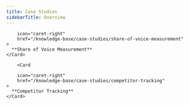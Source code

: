 ```yaml
---
title: Case Studies
sidebarTitle: Overview
---
```

<CardGroup cols={2}>
    <Card

        icon="caret-right"
        href="/knowledge-base/case-studies/share-of-voice-measurement"
    >
      **Share of Voice Measurement**
    </Card>

        <Card

        icon="caret-right"
        href="/knowledge-base/case-studies/competitor-tracking"
    >
      **Competitor Tracking**
    </Card>
</CardGroup>